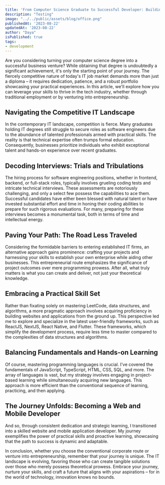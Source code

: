 ```yaml
---
title: 'From Computer Science Graduate to Successful Developer: Building a Thriving Career'
description: "Testing"
image: "../../public/assets/blog/office.png"
publishedAt: '2023-08-22'
updatedAt: '2023-08-22'
author: "Daya"
isPublished: true
tags:
- development
---
```


Are you considering turning your computer science degree into a successful business venture? While obtaining that degree is undoubtedly a significant achievement, it's only the starting point of your journey. The fiercely competitive nature of today's IT job market demands more than just a diploma – it requires dedication, patience, and a robust portfolio showcasing your practical experiences. In this article, we'll explore how you can leverage your skills to thrive in the tech industry, whether through traditional employment or by venturing into entrepreneurship.

## Navigating the Competitive IT Landscape

In the contemporary IT landscape, competition is fierce. Many graduates holding IT degrees still struggle to secure roles as software engineers due to the abundance of talented professionals armed with practical skills. The reality is that technical expertise often trumps formal education. Consequently, businesses prioritize individuals who exhibit exceptional talent and hands-on experience over recent graduates.

## Decoding Interviews: Trials and Tribulations

The hiring process for software engineering positions, whether in frontend, backend, or full-stack roles, typically involves grueling coding tests and intricate technical interviews. These assessments are notoriously challenging, and only a select few possess the capabilities to ace them. Successful candidates have either been blessed with natural talent or have invested substantial effort and time in honing their coding abilities to prepare for such rigorous evaluations. For many, preparing for these interviews becomes a monumental task, both in terms of time and intellectual energy.

## Paving Your Path: The Road Less Traveled

Considering the formidable barriers to entering established IT firms, an alternative approach gains prominence: crafting your projects and harnessing your skills to establish your own enterprise while aiding other businesses. This entrepreneurial route emphasizes the significance of project outcomes over mere programming prowess. After all, what truly matters is what you can create and deliver, not just your theoretical knowledge.

## Embracing a Practical Skill Set

Rather than fixating solely on mastering LeetCode, data structures, and algorithms, a more pragmatic approach involves acquiring proficiency in building websites and applications from the ground up. This perspective led me to explore and specialize in the latest user-friendly frameworks, such as ReactJS, NextJS, React Native, and Flutter. These frameworks, which simplify the development process, require less time to master compared to the complexities of data structures and algorithms.

## Balancing Fundamentals and Hands-on Learning

Of course, mastering programming languages is crucial. I've covered the fundamentals of JavaScript, TypeScript, HTML, CSS, SQL, and more. The array of languages is vast, but my strategy involves engaging in project-based learning while simultaneously acquiring new languages. This approach is more efficient than the conventional sequence of learning, practicing, and then applying.

## The Journey Unfolds: Becoming a Web and Mobile Developer

And so, through consistent dedication and strategic learning, I transitioned into a skilled website and mobile application developer. My journey exemplifies the power of practical skills and proactive learning, showcasing that the path to success is dynamic and adaptable.

In conclusion, whether you choose the conventional corporate route or venture into entrepreneurship, remember that your journey is unique. The IT landscape is evolving, favoring those who can create tangible solutions over those who merely possess theoretical prowess. Embrace your journey, nurture your skills, and craft a future that aligns with your aspirations – for in the world of technology, innovation knows no bounds.

